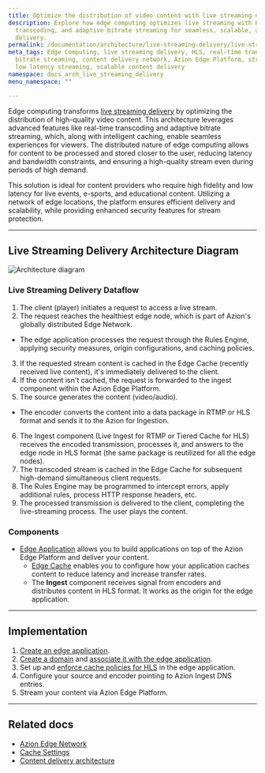 ```yaml
---
title: Optimize the distribution of video content with live streaming delivery
description: Explore how edge computing optimizes live streaming with HLS, real-time
  transcoding, and adaptive bitrate streaming for seamless, scalable, and secure content
  delivery.
permalink: /documentation/architecture/live-streaming-delivery/live-streaming-delivery-with-hls/
meta_tags: Edge Computing, live streaming delivery, HLS, real-time transcoding, adaptive
  bitrate streaming, content delivery network, Azion Edge Platform, stream protection,
  low latency streaming, scalable content delivery
namespace: docs_arch_live_streaming_delivery
menu_namespace: ""

---
```


Edge computing transforms [live streaming delivery](https://www.azion.com/en/solutions/live-streaming/) by optimizing the distribution of high-quality video content. This architecture leverages advanced features like real-time transcoding and adaptive bitrate streaming, which, along with intelligent caching, enable seamless experiences for viewers. The distributed nature of edge computing allows for content to be processed and stored closer to the user, reducing latency and bandwidth constraints, and ensuring a high-quality stream even during periods of high demand.

This solution is ideal for content providers who require high fidelity and low latency for live events, e-sports, and educational content. Utilizing a network of edge locations, the platform ensures efficient delivery and scalability, while providing enhanced security features for stream protection.

---

## Live Streaming Delivery Architecture Diagram

![Architecture diagram](/assets/docs/images/uploads/diagram-live-streaming-delivery.png)

### Live Streaming Delivery Dataflow

1. The client (player) initiates a request to access a live stream.
2. The request reaches the healthiest edge node, which is part of Azion's globally distributed Edge Network.
- The edge application processes the request through the Rules Engine, applying security measures, origin configurations, and caching policies.
3. If the requested stream content is cached in the Edge Cache (recently received live content), it's immediately delivered to the client.
4. If the content isn't cached, the request is forwarded to the ingest component within the Azion Edge Platform.
5. The source generates the content (video/audio).
- The encoder converts the content into a data package in RTMP or HLS format and sends it to the Azion for Ingestion.
6. The Ingest component (Live Ingest for RTMP or Tiered Cache for HLS) receives the encoded transmission, processes it, and answers to the edge node in HLS format (the same package is reutilized for all the edge nodes).
7. The transcoded stream is cached in the Edge Cache for subsequent high-demand simultaneous client requests.
8. The Rules Engine may be programmed to intercept errors, apply additional rules, process HTTP response headers, etc.
9. The processed transmission is delivered to the client, completing the live-streaming process. The user plays the content.

### Components

- [Edge Application](/en/documentation/products/build/edge-application/) allows you to build applications on top of the Azion Edge Platform and deliver your content.
  - [Edge Cache](/en/documentation/products/build/edge-application/edge-cache/) enables you to configure how your application caches content to reduce latency and increase transfer rates.
  - The **Ingest** component receives signal from encoders and distributes content in HLS format. It works as the origin for the edge application.

---

## Implementation

1. [Create an edge application](/en/documentation/products/guides/build/build-an-application/).
2. [Create a domain](https://www.azion.com/en/documentation/products/guides/configure-a-domain/#create-a-domain-with-azion) and [associate it with the edge application](/en/documentation/products/guides/configure-a-domain/#link-a-custom-domain-to-your-application).
3. Set up and [enforce cache policies for HLS](/en/documentation/products/guides/enforce-hls-cache/) in the edge application.
4.  Configure your source and encoder pointing to Azion Ingest DNS entries.
5.  Stream your content via Azion Edge Platform.

---

## Related docs

- [Azion Edge Network](https://www.azion.com/en/products/edge-network/)
- [Cache Settings](/en/documentation/products/build/edge-application/cache-settings/)
- [Content delivery architecture](/en/documentation/architectures/edge-application/content-delivery/)
